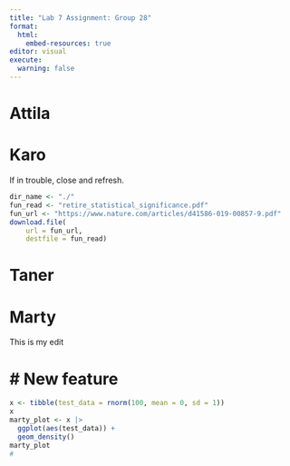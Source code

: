 ```yaml
---
title: "Lab 7 Assignment: Group 28"
format:
  html:
    embed-resources: true
editor: visual
execute: 
  warning: false
---
```



# Attila


# Karo
If in trouble, close and refresh.

```r
dir_name <- "./"
fun_read <- "retire_statistical_significance.pdf"
fun_url <- "https://www.nature.com/articles/d41586-019-00857-9.pdf"
download.file(
    url = fun_url,
    destfile = fun_read)
```


# Taner


# Marty

This is my edit

# # New feature

```r
x <- tibble(test_data = rnorm(100, mean = 0, sd = 1))
x
marty_plot <- x |>
  ggplot(aes(test_data)) +
  geom_density()
marty_plot
#
```